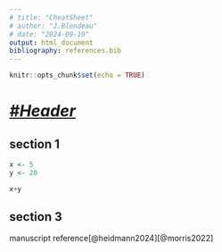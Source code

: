 ```yaml
---
# title: "CheatSheet"
# author: "J.Blondeau"
# date: "2024-09-19"
output: html_document
bibliography: references.bib
---
```


```r
knitr::opts_chunk$set(echo = TRUE)
```

# [***#Header***]{.underline}

## section 1

```r
x <- 5
y <- 20

x+y
```

## section 3

<!--#  -->

manuscript reference[@heidmann2024][@morris2022]
